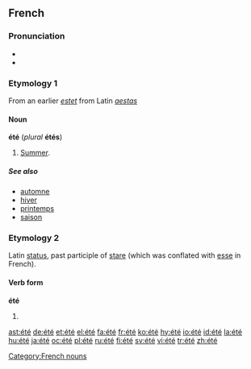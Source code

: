 {{see|ete}}
==French==

===Pronunciation===
* {{IPA|/e.te/|lang=fr}}
*{{SAMPA|/e.te/}}

===Etymology 1===
From an earlier ''[[estet]]'' from Latin ''[[aestas]]''

====Noun====
'''été''' {{m}} (''plural'' '''étés''')

# [[summer|Summer]].

=====See also=====
*[[automne]]
*[[hiver]]
*[[printemps]]
*[[saison]]

===Etymology 2===
Latin [[status]], past participle of [[stare]] (which was conflated with [[esse]] in French).

====Verb form====
'''été''' 

# {{past participle of|lang=French|[[être]]}}

[[Category:French nouns]]

[[ast:été]]
[[de:été]]
[[et:été]]
[[el:été]]
[[fa:été]]
[[fr:été]]
[[ko:été]]
[[hy:été]]
[[io:été]]
[[id:été]]
[[la:été]]
[[hu:été]]
[[ja:été]]
[[oc:été]]
[[pl:été]]
[[ru:été]]
[[fi:été]]
[[sv:été]]
[[vi:été]]
[[tr:été]]
[[zh:été]]